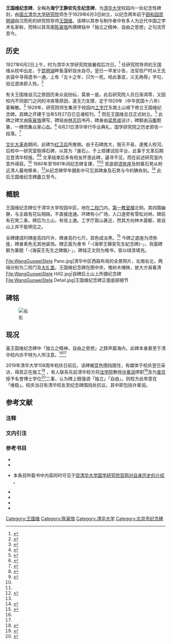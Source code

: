 {{Infobox monument
| name          = 王国维纪念碑
| native_name   = 海宁王静安先生纪念碑
| image         = File:WangGuoweiStele Front.jpg
| caption       = 王国维纪念碑正面观
| location      = {{CHN}}[[北京市|北京市]][[海淀区|海淀区]][[清华大学|清华大学]]校园内[[清华大学第一教室楼|第一教室楼]]旁{{Coord|40.00051|116.31785|display=title}}
| designer      = [[梁思成|梁思成]]
| type          = [[纪念碑|纪念碑]]
| material      = 
| width         = 
| height        = 
| begin         = 
| complete      = 1929年6月3日
| restore       = 
| dismantled    = 
| dedicated_to  = [[王国维|王国维]]
}}
'''王国维纪念碑'''，全稱為'''海宁王静安先生纪念碑'''，为[[清华大学|清华大学]]校园内一处纪念性碑刻，由[[清华学校研究院|国立清华大学研究院]]师生于1929年6月3日树立，以纪念两年前于[[颐和园|颐和园]][[昆明湖|昆明湖]]自沉而死的研究院导师[[王国维|王国维]]。该碑以其参与制作者中有多人为近代中国之学术名家称，而特以其背面[[陈寅恪|陈寅恪]]所撰碑铭中「独立之精神，自由之思想」之句流芳至今。

== 历史 ==
1927年6月2日上午，时为清华大学研究院放暑假后次日。<ref>{{Harvnb|夏晓虹|吴令华|2009|p=389}}</ref> 任研究院导师的王国维从校中出走，于[[昆明湖|昆明湖]]畔鱼藻轩投水自尽。翌日一早发讣告，法官验尸时从王氏衣袋中寻得遗书一通，上有「五十之年，只欠一死。经此事变，义无再辱」字句，验讫遗体即入殓。<ref>{{Harvnb|孙敦恒|1991|pp=169-171}}</ref>

有关王国维自沉之原因历来众说纷纭，莫衷一是。此后研究院人员日渐凋零，又因校内不同部门之间的冲突等原因，遂无力支撑，定于1929年（中华民国十八年）夏解散。<ref>{{Harvnb|苏云峰|2001|p=326}}</ref> 1929年，研究院师生集资于校园内[[工字厅|工字厅]]东南土山坡下修立王国维纪念碑。其碑之开建于当年5月27日已见诸校刊，<ref>{{Harvnb|黄廷复|2000|p=580}}</ref> 而在王国维忌日{{NoteTag|按碑铭王氏忌日在6月3日，惟文献记载其自沉二周年之日为1929年6月2日。}}正式树立。<ref>{{Harvnb|孙敦恒|1991|p=192}}</ref> 此碑之碑文由[[陈寅恪|陈寅恪]]撰写，碑铭由[[林志钧|林志钧]]书丹，碑身由[[梁思成|梁思成]]设计，碑额由[[马衡|马衡]]题篆，一碑而集众家心血。<ref name=HaiNing>{{Cite news|title=海宁王静安先生纪念碑|author=刘石|newspaper=中华读书报|date=2013-08-14|page=03|url=https://epaper.gmw.cn/zhdsb/html/2013-08/14/nw.D110000zhdsb_20130814_1-03.htm?div=-1}}</ref> 6月21日清华举行毕业典礼，国学研究院之历史即告一段落。<ref>{{Harvnb|清华大学校史研究室|2011|p=60}}</ref>

[[清华大学文革历史|文化大革命]]期间，此碑为[[红卫兵|红卫兵]]所推倒。由于石碑庞大，毁灭不易，遂推入校河。后校中一研究室取得石碑，以其为「废石」，于上搭建试验平台，此事于文革后期见登清华校报。<ref name=LuMu>{{Cite Web|url=https://whb.cn/zhuzhan/bihui/20170527/93234.html|title=能销今古闲哀乐———王国维先生庐墓记|author=王亮|publisher=文匯|date=2017-05-27|accessdate=2021-03-12}}</ref><ref name=Hsu>{{Harvnb|徐葆耕|2004|pp=117-119}}</ref> 文革结束后多有校友怀思此碑，遍寻不见，而在前述研究室内意外得获。<ref name=Hsu /> 1980年至1981年间纪念碑复建，<ref name=Hsu /><ref>{{Cite journal|title=国学大师王国维在清华园|author=孙敦恒|journal=文物天地|year=1982|number=4|pages=6-7}}</ref> 其底部[[须弥座|须弥座]]及附属石凳从附近清人墓地移来，<ref name=LuMu />从纪念碑早年摄影中可见其碑身及石凳与今的确有别。<ref>{{Cite web|url=http://xsg.tsinghua.edu.cn/info/1007/1015.htm|title=最是人间留不住——纪念王国维诞辰140周年展览|publisher=清华大学校史馆|editor=李珍|date=2017-10|accessdate=2020-12-11|archive-url=https://web.archive.org/web/20211020054227/https://xsg.tsinghua.edu.cn/info/1007/1015.htm|archive-date=2021-10-20|dead-url=no}}</ref> 此后王国维纪念碑矗立至今。

== 概貌 ==
王国维纪念碑位于清华大学校园中区，地在[[二校门|二校门]]内，[[清华大学第一教室楼|第一教室楼]]北侧。其四围幽静，与主路有花坛相隔，不直接连通。环碑有小广场，入口道旁有雪松对峙。碑前有石凳二条，碑后为土山，有径上通。工字厅距山甚近，然其方向林木蓊郁，故自山上并不能明见之。

全碑建成时碑座高四尺许，碑身高约七尺，其色成淡黑。<ref>{{Harvnb|清华大学校史研究室|2009|p=202}}</ref> 今碑之底座为须弥座，碑身素色无其他装饰。碑正面为隶书「-{海寧王靜安先生紀念碑}-」，背面碑额为篆题「-{海寍王先生之碑銘}-」，碑铭正文则为楷书，皆以绿漆填充。
<gallery mode="packed">
File:WangGuoweiStele Pano.jpg|清华中区西路布局的全景照片，左南右北，两端分别为二校门及[[清华大学大礼堂|大礼堂]]。王国维纪念碑在图中央，惟树木掩映，放大方易看清
File:WangGuoweiStele Hill2.jpg|自碑后土山上所摄纪念碑
File:WangGuoweiStele Detail.jpg|王国维纪念碑正面底部细节
</gallery>

== 碑铭 ==
{{Wikisource|海寧王靜安先生紀念碑碑銘}}
[[File:WangGuoweiStele_Stele.jpg|右]]

== 现况 ==
虽王国维纪念碑中「独立之精神，自由之思想」之辞声震海内，此碑本身甚至于清华校内亦不特为人所注意。<ref name=HaiNing /><ref name=Hsu />

2019年清华大学108周年校庆日{{NoteTag|清华大学章程规定每年4月最后一个周日为校庆日暨校友返校日，按2019年之校庆日即为4月28日。}}前后，该碑被蓝色围挡围住，有媒体于校庆翌日采访，得其正在施工<ref>{{Cite News|title=清华自由碑文「维稳」疑云 本报现场直击|author=张言天|newspaper=[[星岛日报|星岛网]]|date=2019-04-29|accessdate=2020-12-12|url=https://std.stheadline.com/sc/realtime/article/989771/%E5%8D%B3%E6%99%82-%E4%B8%AD%E5%9C%8B-%E6%B8%85%E8%8F%AF%E8%87%AA%E7%94%B1%E7%A2%91%E6%96%87-%E7%B6%AD%E7%A9%A9-%E7%96%91%E9%9B%B2-%E6%9C%AC%E5%A0%B1%E7%8F%BE%E5%A0%B4%E7%9B%B4%E6%93%8A}}</ref> ，有人联系先前清华校方将[[清华大学法学院|法学院]]教授[[许章润|许章润]]停职<ref>{{Cite news|title=清华教授许章润被停职，曾公开批评习近平|author=储百亮|publisher=[[纽约时报中文网|纽约时报中文网]]|date=2019-03-27|accessdate=2020-12-12|url=https://cn.nytimes.com/china/20190327/chinese-law-professor-xi/|archive-date=2019-03-30|archive-url=https://web.archive.org/web/20190330074524/https://cn.nytimes.com/china/20190327/chinese-law-professor-xi/|dead-url=no}}</ref>及为[[普京|普京]]授予名誉博士学位<ref>{{Cite news|title=习近平出席清华大学向俄罗斯总统普京授予名誉博士学位仪式|author1=刘华|author2=王晓洁|publisher=[[新华网|新华网]]|date=2019-04-26|accessdate=2020-12-12|url=http://www.xinhuanet.com/politics/2019-04/26/c_1124421129.htm|archive-url=https://web.archive.org/web/20211020054721/http://www.xinhuanet.com/politics/2019-04/26/c_1124421129.htm|archive-date=2021-10-20|dead-url=no}}</ref>二事，认为碑上既强调「独立」「自由」，则校方此举意在「维稳」。校庆当日有清华校友至纪念碑围挡处抗议，其中即包括许章润。

== 参考文献 ==
=== 注释 ===
{{NoteFoot}}
=== 文内引注 ===
{{Reflist|30em}}
=== 参考书目 ===
* {{Cite book|title=王国维年谱新编|last=孙敦恒|location=北京|publisher=中国文史出版社|year=1991|isbn=7503403373|ref=harv}}
* {{Cite book|title=清华学术精神|last=徐葆耕|location=北京|publisher=清华大学出版社|year=2004|isbn=7302083878|ref=harv}}
* {{Cite book|title=清华同学与学术薪传|last1=夏晓虹|last2=吴令华|location=北京|publisher=三联书店|year=2009|isbn=7108031426|ref=harv}} 本条目所载书中内容同时可见于[http://tacl.tsinghua.edu.cn/publish/gxyjy/89/index.html 现清华大学国学研究院官网对自身历史的介绍] {{Wayback|url=http://tacl.tsinghua.edu.cn/publish/gxyjy/89/index.html |date=20161014000950 }}。
* {{Cite book|title=从清华学堂到清华大学　1911-1929：近代中国高等教育研究|last=苏云峰|location=北京|publisher=生活·读书·新知三联书店|year=2001|isbn=7108015056|ref=harv}}
* {{Cite book|title=二三十年代清华大学校园文化|last=黄廷复|location=桂林|publisher=广西师范大学出版社|year=2000|isbn=7563330003|ref=harv}}
* {{Cite book|title=清华大学一百年|last=清华大学校史研究室|location=北京|publisher=清华大学出版社|year=2011|isbn=7302252556|ref=harv}}
* {{Cite book|title=清华漫话（二）|last=清华大学校史研究室|location=北京|publisher=清华大学出版社|year=2009|isbn=9787302195351|ref=harv}}

{{清华大学|nocat}}
[[Category:王国维|Category:王国维]]
[[Category:陈寅恪|Category:陈寅恪]]
[[Category:清华大学|Category:清华大学]]
[[Category:北京市纪念碑|Category:北京市纪念碑]]